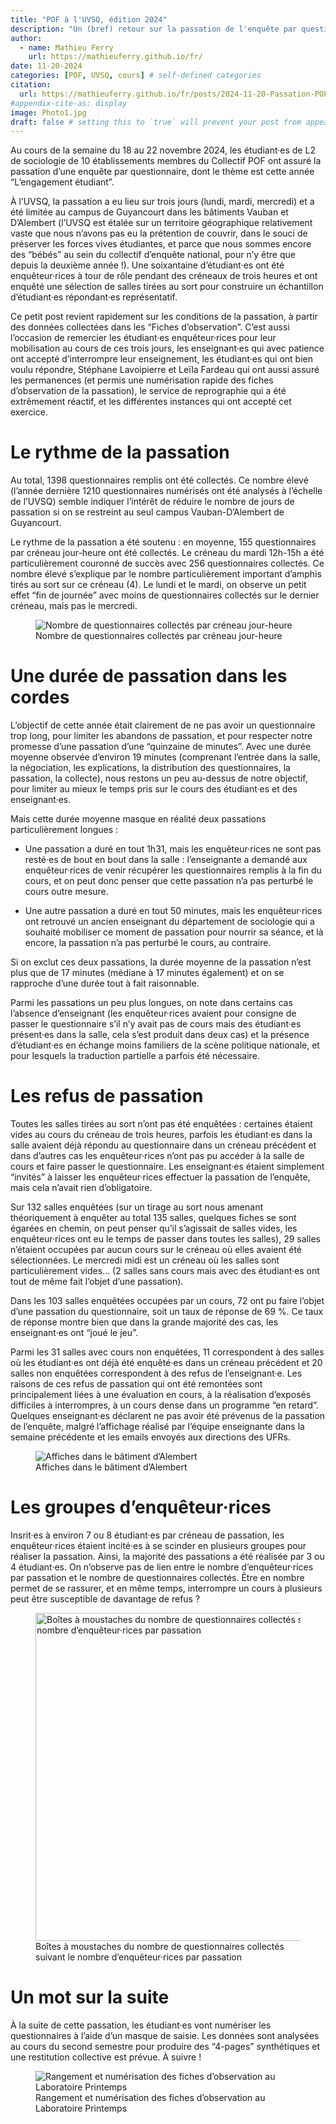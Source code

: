 ```yaml
---
title: "POF à l'UVSQ, édition 2024"
description: "Un (bref) retour sur la passation de l'enquête par questionnaire POF à l'UVSQ"
author:
  - name: Mathieu Ferry
    url: https://mathieuferry.github.io/fr/
date: 11-20-2024
categories: [POF, UVSQ, cours] # self-defined categories
citation: 
  url: https://mathieuferry.github.io/fr/posts/2024-11-20-Passation-POF-UVSQ/ 
#appendix-cite-as: display
image: Photo1.jpg
draft: false # setting this to `true` will prevent your post from appearing on your listing page until you're ready!
---
```


Au cours de la semaine du 18 au 22 novembre 2024, les étudiant·es de L2 de sociologie de 10 établissements membres du Collectif POF ont assuré la passation d'une enquête par questionnaire, dont le thème est cette année "L'engagement étudiant".

À l'UVSQ, la passation a eu lieu sur trois jours (lundi, mardi, mercredi) et a été limitée au campus de Guyancourt dans les bâtiments Vauban et D'Alembert (l'UVSQ est étalée sur un territoire géographique relativement vaste que nous n'avons pas eu la prétention de couvrir, dans le souci de préserver les forces vives étudiantes, et parce que nous sommes encore des "bébés" au sein du collectif d'enquête national, pour n'y être que depuis la deuxième année !). Une soixantaine d'étudiant·es ont été enquêteur·rices à tour de rôle pendant des créneaux de trois heures et ont enquêté une sélection de salles tirées au sort pour construire un échantillon d'étudiant·es répondant·es représentatif.

Ce petit post revient rapidement sur les conditions de la passation, à partir des données collectées dans les "Fiches d'observation". C'est aussi l'occasion de remercier les étudiant·es enquêteur·rices pour leur mobilisation au cours de ces trois jours, les enseignant·es qui avec patience ont accepté d'interrompre leur enseignement, les étudiant·es qui ont bien voulu répondre, Stéphane Lavoipierre et Leïla Fardeau qui ont aussi assuré les permanences (et permis une numérisation rapide des fiches d'observation de la passation), le service de reprographie qui a été extrêmement réactif, et les différentes instances qui ont accepté cet exercice.

# Le rythme de la passation

Au total, 1398 questionnaires remplis ont été collectés. Ce nombre élevé (l'année dernière 1210 questionnaires numérisés ont été analysés à l'échelle de l'UVSQ) semble indiquer l'intérêt de réduire le nombre de jours de passation si on se restreint au seul campus Vauban-D'Alembert de Guyancourt.

Le rythme de la passation a été soutenu : en moyenne, 155 questionnaires par créneau jour-heure ont été collectés. Le créneau du mardi 12h-15h a été particulièrement couronné de succès avec 256 questionnaires collectés. Ce nombre élevé s'explique par le nombre particulièrement important d'amphis tirés au sort sur ce créneau (4). Le lundi et le mardi, on observe un petit effet "fin de journée" avec moins de questionnaires collectés sur le dernier créneau, mais pas le mercredi.

![Nombre de questionnaires collectés par créneau jour-heure](Fig_NbQuest.tiff.png){fig-alt="Un pic ressort sur le créneau mardi 12h-12h et un creux le même jour entre 15h et 18h." fig-align="center"}

# Une durée de passation dans les cordes

L'objectif de cette année était clairement de ne pas avoir un questionnaire trop long, pour limiter les abandons de passation, et pour respecter notre promesse d'une passation d'une "quinzaine de minutes". Avec une durée moyenne observée d'environ 19 minutes (comprenant l'entrée dans la salle, la négociation, les explications, la distribution des questionnaires, la passation, la collecte), nous restons un peu au-dessus de notre objectif, pour limiter au mieux le temps pris sur le cours des étudiant·es et des enseignant·es.

Mais cette durée moyenne masque en réalité deux passations particulièrement longues :

-   Une passation a duré en tout 1h31, mais les enquêteur·rices ne sont pas resté·es de bout en bout dans la salle : l'enseignante a demandé aux enquêteur·rices de venir récupérer les questionnaires remplis à la fin du cours, et on peut donc penser que cette passation n'a pas perturbé le cours outre mesure.

-   Une autre passation a duré en tout 50 minutes, mais les enquêteur·rices ont retrouvé un ancien enseignant du département de sociologie qui a souhaité mobiliser ce moment de passation pour nourrir sa séance, et là encore, la passation n'a pas perturbé le cours, au contraire.

Si on exclut ces deux passations, la durée moyenne de la passation n'est plus que de 17 minutes (médiane à 17 minutes également) et on se rapproche d'une durée tout à fait raisonnable.

Parmi les passations un peu plus longues, on note dans certains cas l'absence d'enseignant (les enquêteur·rices avaient pour consigne de passer le questionnaire s'il n'y avait pas de cours mais des étudiant·es présent·es dans la salle, cela s'est produit dans deux cas) et la présence d'étudiant·es en échange moins familiers de la scène politique nationale, et pour lesquels la traduction partielle a parfois été nécessaire.

# Les refus de passation

Toutes les salles tirées au sort n'ont pas été enquêtées : certaines étaient vides au cours du créneau de trois heures, parfois les étudiant·es dans la salle avaient déjà répondu au questionnaire dans un créneau précédent et dans d'autres cas les enquêteur·rices n'ont pas pu accéder à la salle de cours et faire passer le questionnaire. Les enseignant·es étaient simplement "invités" à laisser les enquêteur·rices effectuer la passation de l'enquête, mais cela n'avait rien d'obligatoire.

Sur 132 salles enquêtées (sur un tirage au sort nous amenant théoriquement à enquêter au total 135 salles, quelques fiches se sont égarées en chemin, on peut penser qu'il s'agissait de salles vides, les enquêteur·rices ont eu le temps de passer dans toutes les salles), 29 salles n'étaient occupées par aucun cours sur le créneau où elles avaient été sélectionnées. Le mercredi midi est un créneau où les salles sont particulièrement vides... (2 salles sans cours mais avec des étudiant·es ont tout de même fait l'objet d'une passation).

Dans les 103 salles enquêtées occupées par un cours, 72 ont pu faire l'objet d'une passation du questionnaire, soit un taux de réponse de 69 %. Ce taux de réponse montre bien que dans la grande majorité des cas, les enseignant·es ont "joué le jeu".

Parmi les 31 salles avec cours non enquêtées, 11 correspondent à des salles où les étudiant·es ont déjà été enquêté·es dans un créneau précédent et 20 salles non enquêtées correspondent à des refus de l'enseignant·e. Les raisons de ces refus de passation qui ont été remontées sont principalement liées à une évaluation en cours, à la réalisation d'exposés difficiles à interrompres, à un cours dense dans un programme "en retard". Quelques enseignant·es déclarent ne pas avoir été prévenus de la passation de l'enquête, malgré l'affichage réalisé par l'équipe enseignante dans la semaine précédente et les emails envoyés aux directions des UFRs.

![Affiches dans le bâtiment d'Alembert](Photo1.jpg){fig-alt="Quatre affiches de l'enquête POF 2024"}

# Les groupes d'enquêteur·rices

Insrit·es à environ 7 ou 8 étudiant·es par créneau de passation, les enquêteur·rices étaient incité·es à se scinder en plusieurs groupes pour réaliser la passation. Ainsi, la majorité des passations a été réalisée par 3 ou 4 étudiant·es. On n'observe pas de lien entre le nombre d'enquêteur·rices par passation et le nombre de questionnaires collectés. Être en nombre permet de se rassurer, et en même temps, interrompre un cours à plusieurs peut être susceptible de davantage de refus ?

![Boîtes à moustaches du nombre de questionnaires collectés suivant le nombre d'enquêteur·rices par passation](Fig-NbEnqNbQuest.png){fig-alt="Les boites à moustaches sont uniformément distribuées suivant le nombre d'étudiant·es enquêteur·rices." fig-align="center" width="525"}

# Un mot sur la suite

À la suite de cette passation, les étudiant·es vont numériser les questionnaires à l'aide d'un masque de saisie. Les données sont analysées au cours du second semestre pour produire des "4-pages" synthétiques et une restitution collective est prévue. À suivre !

![Rangement et numérisation des fiches d'observation au Laboratoire Printemps](Photo2.jpg){fig-alt="Piles de questionnaires et écran d'ordinateur"}
